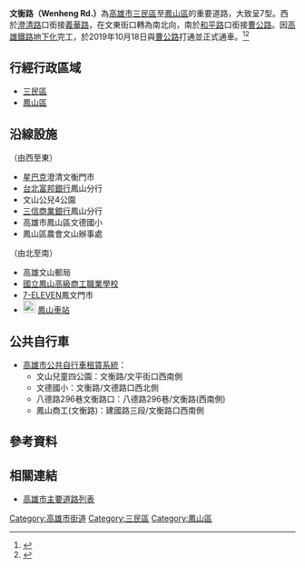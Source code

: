 {{Infobox TwRoad2
|bgcolorh=DARKGREEN
|colorh=white
|code=
|name= 文衡路
|enname= Wenheng Rd.
|level= 一般道路
|length=
|sec=
|lastext=
|line=
|start= [[澄清路|澄清路]]
|end= [[和平路_(鳳山區)|和平路]]
|junc= [[青年路_(鳳山區)|青年路二段]]、[[八德路_(鳳山區)|八德路]]、[[建國路_(鳳山區)|建國路]]
|img=
|cap=
|size=
|left= [[義華路|義華路]]
|right= [[曹公路|曹公路]]
|leftlink= 義華路
|leftdirection= W
|rightlink= 曹公路
|rightdirection= S
|SN=
|SNtype=
|SNNum=
|SN2=
|SN2type=
|SN2Num=
|SN3=
|SN3type=
|SN3Num=
}}
'''文衡路（Wenheng Rd.）'''為[[高雄市|高雄市]][[三民區|三民區]]至[[鳳山區|鳳山區]]的重要道路，大致呈7型。西於[[澄清路|澄清路]]口銜接[[義華路|義華路]]，在文東街口轉為南北向，南於[[和平路_(鳳山區)|和平路]]口銜接[[曹公路|曹公路]]。因[[高雄鐵路地下化|高雄鐵路地下化]]完工，於2019年10月18日與[[曹公路|曹公路]]打通並正式通車。<ref>{{Cite web |url=https://news.ltn.com.tw/news/life/breakingnews/2879945 |title=高市曹公路貫通文衡路 力拚本月底通車 |access-date=2020-07-07 |archive-date=2019-10-12 |archive-url=https://web.archive.org/web/20191012055206/https://news.ltn.com.tw/news/life/breakingnews/2879945 |dead-url=no }}</ref><ref>{{Cite web |url=https://money.udn.com/money/story/5638/4118968 |title=鳳山85期市地重劃區 曹公路-文衡路通車 |access-date=2020-07-07 |archive-date=2020-07-09 |archive-url=https://web.archive.org/web/20200709073711/https://money.udn.com/money/story/5638/4118968 |dead-url=no }}</ref>
== 行經行政區域 ==
* [[三民區|三民區]]
* [[鳳山區|鳳山區]]
== 沿線設施 ==
（由西至東）
* [[星巴克|星巴克]]澄清文衡門市
* [[台北富邦銀行|台北富邦銀行]]鳳山分行
* 文山公兒4公園
* [[三信商業銀行|三信商業銀行]]鳳山分行
* 高雄市鳳山區文德國小
* 鳳山區農會文山辦事處
（由北至南）
* 高雄文山郵局
* [[國立鳳山高級商工職業學校|國立鳳山高級商工職業學校]]
* [[7-ELEVEN|7-ELEVEN]]鳳文門市
* [[File:ROC_Taiwan_Railways_Administration_Logo.svg|22px]]<!-- 注释出：[[File:Kaohsiung_Metro_Logo(Logo_Only).svg|23px]] -->[[鳳山車站_(臺鐵)|鳳山車站]]

== 公共自行車 ==
* [[高雄市公共自行車租賃系統|高雄市公共自行車租賃系統]]：
** 文山兒童四公園：文衡路/文平街口西南側
** 文德國小：文衡路/文德路口西北側
** 八德路296巷文衡路口：八德路296巷/文衡路(西南側)
** 鳳山商工(文衡路)：建國路三段/文衡路口西南側

== 參考資料 ==
{{Reflist}}
== 相關連結 ==
* [[高雄市主要道路列表|高雄市主要道路列表]]

{{高雄市重要道路}}

[[Category:高雄市街道|Category:高雄市街道]]
[[Category:三民區|Category:三民區]]
[[Category:鳳山區|Category:鳳山區]]